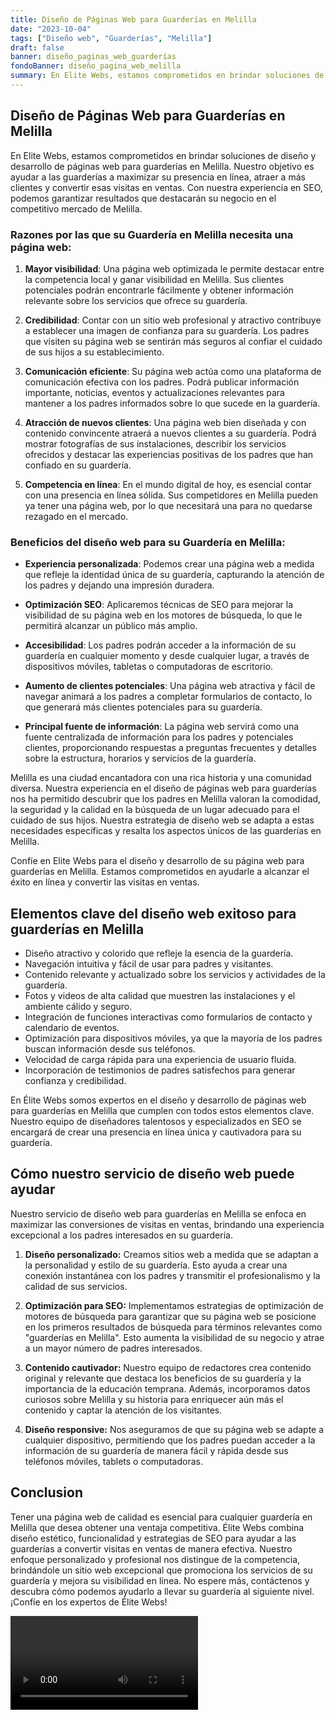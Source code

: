 ```yaml
---
title: Diseño de Páginas Web para Guarderías en Melilla
date: "2023-10-04"
tags: ["Diseño web", "Guarderías", "Melilla"]
draft: false
banner: diseño_paginas_web_guarderías
fondoBanner: diseño_pagina_web_melilla
summary: En Elite Webs, estamos comprometidos en brindar soluciones de diseño y desarrollo de páginas web para guarderías en Melilla. Nuestro objetivo es ayudar a las guarderías a maximizar su presencia en línea, atraer a más clientes y convertir esas visitas en ventas. Con nuestra experiencia en SEO, podemos garantizar resultados que destacarán su negocio en el competitivo mercado de Melilla.
---
```



## Diseño de Páginas Web para Guarderías en Melilla

En Elite Webs, estamos comprometidos en brindar soluciones de diseño y desarrollo de páginas web para guarderías en Melilla. Nuestro objetivo es ayudar a las guarderías a maximizar su presencia en línea, atraer a más clientes y convertir esas visitas en ventas. Con nuestra experiencia en SEO, podemos garantizar resultados que destacarán su negocio en el competitivo mercado de Melilla.

### Razones por las que su Guardería en Melilla necesita una página web:

1. **Mayor visibilidad**: Una página web optimizada le permite destacar entre la competencia local y ganar visibilidad en Melilla. Sus clientes potenciales podrán encontrarle fácilmente y obtener información relevante sobre los servicios que ofrece su guardería.

2. **Credibilidad**: Contar con un sitio web profesional y atractivo contribuye a establecer una imagen de confianza para su guardería. Los padres que visiten su página web se sentirán más seguros al confiar el cuidado de sus hijos a su establecimiento.

3. **Comunicación eficiente**: Su página web actúa como una plataforma de comunicación efectiva con los padres. Podrá publicar información importante, noticias, eventos y actualizaciones relevantes para mantener a los padres informados sobre lo que sucede en la guardería.

4. **Atracción de nuevos clientes**: Una página web bien diseñada y con contenido convincente atraerá a nuevos clientes a su guardería. Podrá mostrar fotografías de sus instalaciones, describir los servicios ofrecidos y destacar las experiencias positivas de los padres que han confiado en su guardería.

5. **Competencia en línea**: En el mundo digital de hoy, es esencial contar con una presencia en línea sólida. Sus competidores en Melilla pueden ya tener una página web, por lo que necesitará una para no quedarse rezagado en el mercado.

### Beneficios del diseño web para su Guardería en Melilla:

- **Experiencia personalizada**: Podemos crear una página web a medida que refleje la identidad única de su guardería, capturando la atención de los padres y dejando una impresión duradera.

- **Optimización SEO**: Aplicaremos técnicas de SEO para mejorar la visibilidad de su página web en los motores de búsqueda, lo que le permitirá alcanzar un público más amplio.

- **Accesibilidad**: Los padres podrán acceder a la información de su guardería en cualquier momento y desde cualquier lugar, a través de dispositivos móviles, tabletas o computadoras de escritorio.

- **Aumento de clientes potenciales**: Una página web atractiva y fácil de navegar animará a los padres a completar formularios de contacto, lo que generará más clientes potenciales para su guardería.

- **Principal fuente de información**: La página web servirá como una fuente centralizada de información para los padres y potenciales clientes, proporcionando respuestas a preguntas frecuentes y detalles sobre la estructura, horarios y servicios de la guardería.

Melilla es una ciudad encantadora con una rica historia y una comunidad diversa. Nuestra experiencia en el diseño de páginas web para guarderías nos ha permitido descubrir que los padres en Melilla valoran la comodidad, la seguridad y la calidad en la búsqueda de un lugar adecuado para el cuidado de sus hijos. Nuestra estrategia de diseño web se adapta a estas necesidades específicas y resalta los aspectos únicos de las guarderías en Melilla.

Confíe en Elite Webs para el diseño y desarrollo de su página web para guarderías en Melilla. Estamos comprometidos en ayudarle a alcanzar el éxito en línea y convertir las visitas en ventas.

<GifSeo />

<Cta />

## Elementos clave del diseño web exitoso para guarderías en Melilla

- Diseño atractivo y colorido que refleje la esencia de la guardería.
- Navegación intuitiva y fácil de usar para padres y visitantes.
- Contenido relevante y actualizado sobre los servicios y actividades de la guardería.
- Fotos y videos de alta calidad que muestren las instalaciones y el ambiente cálido y seguro.
- Integración de funciones interactivas como formularios de contacto y calendario de eventos.
- Optimización para dispositivos móviles, ya que la mayoría de los padres buscan información desde sus teléfonos.
- Velocidad de carga rápida para una experiencia de usuario fluida.
- Incorporación de testimonios de padres satisfechos para generar confianza y credibilidad.

En Élite Webs somos expertos en el diseño y desarrollo de páginas web para guarderías en Melilla que cumplen con todos estos elementos clave. Nuestro equipo de diseñadores talentosos y especializados en SEO se encargará de crear una presencia en línea única y cautivadora para su guardería.

## Cómo nuestro servicio de diseño web puede ayudar

Nuestro servicio de diseño web para guarderías en Melilla se enfoca en maximizar las conversiones de visitas en ventas, brindando una experiencia excepcional a los padres interesados en su guardería.

1. **Diseño personalizado:** Creamos sitios web a medida que se adaptan a la personalidad y estilo de su guardería. Esto ayuda a crear una conexión instantánea con los padres y transmitir el profesionalismo y la calidad de sus servicios.

2. **Optimización para SEO:** Implementamos estrategias de optimización de motores de búsqueda para garantizar que su página web se posicione en los primeros resultados de búsqueda para términos relevantes como "guarderías en Melilla". Esto aumenta la visibilidad de su negocio y atrae a un mayor número de padres interesados.

3. **Contenido cautivador:** Nuestro equipo de redactores crea contenido original y relevante que destaca los beneficios de su guardería y la importancia de la educación temprana. Además, incorporamos datos curiosos sobre Melilla y su historia para enriquecer aún más el contenido y captar la atención de los visitantes.

4. **Diseño responsive:** Nos aseguramos de que su página web se adapte a cualquier dispositivo, permitiendo que los padres puedan acceder a la información de su guardería de manera fácil y rápida desde sus teléfonos móviles, tablets o computadoras.

## Conclusion

Tener una página web de calidad es esencial para cualquier guardería en Melilla que desea obtener una ventaja competitiva. Élite Webs combina diseño estético, funcionalidad y estrategias de SEO para ayudar a las guarderías a convertir visitas en ventas de manera efectiva. Nuestro enfoque personalizado y profesional nos distingue de la competencia, brindándole un sitio web excepcional que promociona los servicios de su guardería y mejora su visibilidad en línea. No espere más, contáctenos y descubra cómo podemos ayudarlo a llevar su guardería al siguiente nivel. ¡Confíe en los expertos de Élite Webs!

<Video />

<CtaBot job="Guarderías" city="Melilla" />

<Gmaps query="Melilla+españa+maps" />
